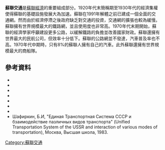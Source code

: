 {{expand|time=2016-02-22T04:23:00+00:00}}
'''蘇聯交通'''是[[蘇聯經濟|蘇聯經濟]]的重要組成部分。1920年代末簡稱期至1930年代的經濟集權使得蘇聯的基礎設施發展大為加速。蘇聯在1991年解體之前已建成一個全面的交通網。然而由於經濟停滯之後政府缺乏對交通的投資，交通網的擴張也較為緩慢。蘇聯擁有世界規模最大的鐵路網，並且使用度也非常高。1970年代末期開始，蘇聯的經濟學家呼籲建設更多公路，以緩解鐵路的負擔並改善國家財政。蘇聯還擁有世界最大的民航公司，但效率十分低下。蘇聯的公路網並不發達，汽車普及率也不高。1970年代中期時，只有8%的蘇聯人擁有自己的汽車。此外蘇聯還擁有世界規模最大的商船隊。
==參考資料==
* {{cite book | author = Ambler, John; Shaw, Denis J.B.; Symons, Leslie | title = Soviet and East European transport problems | location = | publisher = [[Taylor_&_Francis|Taylor & Francis]] | year = 1985 | isbn = 978-0-7099-0557-8}}
* {{cite book | author = Davies, Robert William; Harrison, Mark; Wheatcroft, S.G. | title = The Economic transformation of the Soviet Union, 1913-1945 | location = | publisher = [[Cambridge_University_Press|Cambridge University Press]] | year = 1994 | isbn = 978-0-521-45770-5}}
* {{cite book | author = Grzybowski, Kazimierz | title = Soviet international law and the world economic order | url = https://archive.org/details/sovietinternatio0000grzy | location = | publisher = [[Duke_University_Press|Duke University Press]] | year = 1987 | isbn = 978-0-8223-0734-1}}
* {{cite book | author = Highman, Robert D.S.; Greenwood, John T.; Hardesty, Von | title = Russian aviation and air power in the twentieth century | location = | publisher = [[Routledge|Routledge]] | year = 1998 | isbn = 978-0-7146-4784-5 }}
* {{cite book | author = Wilson, David | title = The demand for energy in the Soviet Union | location = | publisher = [[Taylor_&_Francis|Taylor & Francis]] | year = 1983 | isbn = 978-0-7099-2704-4}}
* {{cite book | author = [[World_Bank|World Bank]] and [[Organisation_for_Economic_Co-operation_and_Development|OECD]] | title = A Study of the Soviet economy | volume = 3 | location = | publisher = [[International_Monetary_Fund|International Monetary Fund]] | year = 1991 | isbn = 978-92-64-13468-3}}
* {{cite book | author = Громов, Н.Н.; Панченко, Т.А.; Чудновский, А.Д.| title = Единая Транспортная Система (Unified Transportation System) | location = Москва |  publisher = [[Транспорт|Транспорт]] | year = 1987 }}
*Шафиркин, Б.И, "Единая Транспортная Система СССР и бзаимодействие пазличных видов транспорта" (Unified Transportation System of the USSR and interaction of various modes of transportation), Москва, Высшая школа, 1983.

[[Category:蘇聯交通|Category:蘇聯交通]]